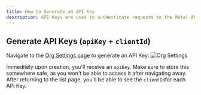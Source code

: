 ```yaml
---
title: How to Generate an API Key
description: API Keys are used to authenticate requests to the Metal API and SDKs.
---
```


## Generate API Keys (`apiKey` + `clientId`)

Navigate to the [Org Settings page](https://app.getmetal.io/settings/organization) to generate an API Key:
![Org Settings](/images/generate-key.png)

Immeditely upon creation, you'll receive an `apiKey`. Make sure to store this somewhere safe, as you won't be able to access it after navigating away.
After returning to the list page, you'll be able to see the `clientId`for each API Key.
